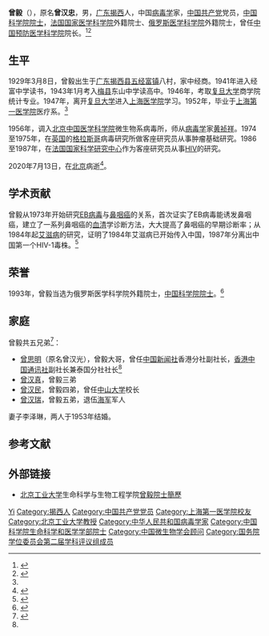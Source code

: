 {{Otheruses|other=名为曾毅的其他人物|曾毅 (消歧义)}}
{{Infobox person
| 姓名 = 曾毅
| 图像 = 
| 图像说明 = 
| real_name = 曾汉忠
| 出生日期 = 1929年3月8日
| 出生地 = {{ROC|廣東省}}[[揭西县|揭西縣]]
| 死亡日期 = {{death date and age|2020|07|13|1929|03|08}}
| 死亡地 = {{PRC}}[[北京市|北京市]]
| 国籍 = {{PRC}}
| research = [[病毒学|病毒学]]
| 籍贯 = [[广东|广东]][[揭西|揭西]]
| title = [[中国科学院院士|中国科学院院士]]
| party = {{CPC}}
| spouse = 李泽琳
| 别名 = 
| 知名于 = 
| 母校 = [[上海医学院|上海医学院]]
}}

'''曾毅'''（{{bd|1929年|3月8日|2020年|7月13日|catIdx=Zeng}}），原名'''曾汉忠'''，男，[[广东省|广东]][[揭西县|揭西]]人，中国[[病毒学|病毒学]]家，[[中国共产党|中国共产党]]党员，[[中国科学院院士|中国科学院院士]]，[[法国国家医学科学院|法国国家医学科学院]]外籍院士、[[俄罗斯医学科学院|俄罗斯医学科学院]]外籍院士，曾任[[中国预防医学科学院|中国预防医学科学院]]院长。<ref>{{Cite web|title=曾毅|url=http://www.cams.cn/%E5%AD%A6%E6%9C%AF%E5%92%A8%E8%AF%A2%E5%A7%94%E5%91%98%E4%BC%9A/%E5%AD%A6%E9%83%A8%E5%A7%94%E5%91%98/%E6%9B%BE%E6%AF%85/|accessdate=2020-07-14|author=|date=|format=|work=中国医学科学院-北京协和医学院|publisher=|language=zh-cn|archive-date=2020-07-15|archive-url=https://web.archive.org/web/20200715125430/http://www.cams.cn/%E5%AD%A6%E6%9C%AF%E5%92%A8%E8%AF%A2%E5%A7%94%E5%91%98%E4%BC%9A/%E5%AD%A6%E9%83%A8%E5%A7%94%E5%91%98/%E6%9B%BE%E6%AF%85/|dead-url=no}}</ref><ref name=":0">{{Cite web|title=缅怀曾毅：分离中国第一个艾滋病病毒毒株的人走了|url=http://www.zhishifenzi.com/depth/character/9568.html|accessdate=2020-07-14|author=黎润红|date=|author2=王承志|format=|publisher=知识分子|language=zh-cn|archive-date=2020-10-27|archive-url=https://web.archive.org/web/20201027130438/http://zhishifenzi.com/depth/character/9568.html|dead-url=no}}</ref>

== 生平 ==
1929年3月8日，曾毅出生于[[广东|广东]][[揭西县|揭西县]][[五经富镇|五经富镇]]八村，家中经商。1941年进入经富中学读书，1943年1月考入[[梅县|梅县]]东山中学读高中。1946年，考取[[复旦大学|复旦大学]]商学院统计专业。1947年，离开[[复旦大学|复旦大学]]进入[[上海医学院|上海医学院]]学习。1952年，毕业于[[上海第一医学院|上海第一医学院]]医疗系。<ref name=":0" />

1956年，调入[[北京|北京]][[中国医学科学院|中国医学科学院]]微生物系病毒所，师从[[病毒学|病毒学]]家[[黄祯祥|黄祯祥]]。1974至1975年，在[[英国|英国]]的[[格拉斯哥|格拉斯哥]]病毒研究所做客座研究员从事肿瘤基础研究。1986至1987年，在[[法国国家科学研究中心|法国国家科学研究中心]]作为客座研究员从事[[HIV|HIV]]的研究。

2020年7月13日，在[[北京|北京]]病逝<ref>{{cite news |title=病毒学家曾毅院士逝世 享年92岁 |url=https://tech.gmw.cn/2020-07/13/content_33989677.htm |accessdate=2020-07-13 |work=光明网 |date=2020-07-13 |archive-date=2020-07-14 |archive-url=https://web.archive.org/web/20200714105335/https://tech.gmw.cn/2020-07/13/content_33989677.htm |dead-url=no }}</ref>。

== 学术贡献 ==
曾毅从1973年开始研究[[EB病毒|EB病毒]]与[[鼻咽癌|鼻咽癌]]的关系，首次证实了EB病毒能诱发鼻咽癌，建立了一系列鼻咽癌的[[血清|血清]]学诊断方法，大大提高了鼻咽癌的早期诊断率；从1984年起[[艾滋病|艾滋病]]的研究，证明了1984年艾滋病已开始传入中国，1987年分离出中国第一个HIV-1毒株。<ref>{{cite web|title=病毒学家曾毅院士逝世，他分离出中国第一株艾滋病病毒|url=https://www.thepaper.cn/newsDetail_forward_8248323|website=澎湃新闻|access-date=2020-07-14|archive-date=2020-07-13|archive-url=https://web.archive.org/web/20200713213751/https://www.thepaper.cn/newsDetail_forward_8248323|dead-url=no}}</ref>

== 荣誉 ==
1993年，曾毅当选为俄罗斯医学科学院外籍院士，[[中国科学院院士|中国科学院院士]]。<ref>{{Cite web|title=曾毅|url=http://sourcedb.cas.cn/sourcedb_ad_cas/zw2/ysxx/smkxhyxxb/|accessdate=|work=中国科学院学部与院士|archiveurl=https://web.archive.org/web/20131216133759/http://sourcedb.cas.cn/sourcedb_ad_cas/zw2/ysxx/smkxhyxxb/|archivedate=2013-12-16|dead-url=yes}}</ref>

== 家庭 ==
曾毅共五兄弟<ref>{{cite web |author1=陈家源、谢绮珊 |title=追忆揭西籍中科院院士曾毅院士：勤劳儒雅 和蔼可亲 |url=https://gzdaily.dayoo.com/pc/html/2020-07/15/content_132260_710203.htm |publisher=[[广州日报|广州日报]] |page=A7 |date=2020-07-15 |access-date=2020-07-16 |archive-date=2020-07-16 |archive-url=https://web.archive.org/web/20200716041531/https://gzdaily.dayoo.com/pc/html/2020-07/15/content_132260_710203.htm |dead-url=no }}</ref>：
* [[曾思明|曾思明]]（原名曾汉光），曾毅大哥，曾任[[中国新闻社|中国新闻社]]香港分社副社长，[[香港中国通讯社|香港中国通讯社]]副社长兼泰国分社社长<ref name=":0" />
* [[曾汉真|曾汉真]]，曾毅三弟
* [[曾汉民|曾汉民]]，曾毅四弟，曾任[[中山大学|中山大学]]校长
* [[曾汉瑞|曾汉瑞]]，曾毅五弟，退伍[[中国人民解放军海军|海军]]军人

妻子李泽琳，两人于1953年结婚。

== 参考文献 ==
{{Reflist}}

== 外部链接 ==
* [[北京工业大学|北京工业大学]]生命科学与生物工程学院[http://yanzhao.bjut.edu.cn/ds/8/2015626/1435289290657_1.html 曾毅院士簡歷] {{Wayback|url=http://yanzhao.bjut.edu.cn/ds/8/2015626/1435289290657_1.html |date=20200219124610 }}

{{中国科学院生命科学和医学学部院士}}
{{国务院学位委员会第二届学科评议组/医学}}
{{Navboxes
| title  = 曾毅在[[中国微生物学会|中国微生物学会]]的职务
| list1  =
{{中国微生物学会第十届理事会}}
{{中国微生物学会第十一届理事会}}
}}

{{Authority control}}
{{DEFAULTSORT:Zeng曾毅}}
[[Category:曾姓|Yi]]
[[Category:揭西人|Category:揭西人]]
[[Category:中国共产党党员|Category:中国共产党党员]]
[[Category:上海第一医学院校友|Category:上海第一医学院校友]]
[[Category:北京工业大学教授|Category:北京工业大学教授]]
[[Category:中华人民共和国病毒学家|Category:中华人民共和国病毒学家]]
[[Category:中国科学院生命科学和医学学部院士|Category:中国科学院生命科学和医学学部院士]]
[[Category:中国微生物学会顾问|Category:中国微生物学会顾问]]
[[Category:国务院学位委员会第二届学科评议组成员|Category:国务院学位委员会第二届学科评议组成员]]
